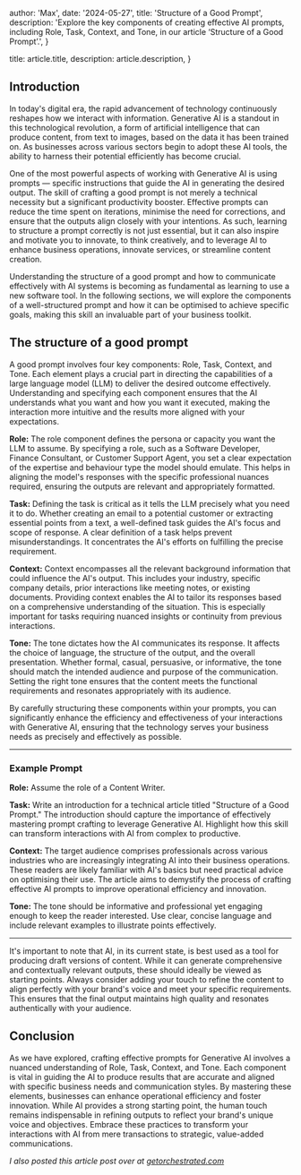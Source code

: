 
  author: 'Max',
  date: '2024-05-27',
  title: 'Structure of a Good Prompt',
  description:
    'Explore the key components of creating effective AI prompts, including Role, Task, Context, and Tone, in our article ‘Structure of a Good Prompt’.',
}

  title: article.title,
  description: article.description,
}


## Introduction
In today's digital era, the rapid advancement of technology continuously reshapes how we interact with information. Generative AI is a standout in this technological revolution, a form of artificial intelligence that can produce content, from text to images, based on the data it has been trained on. As businesses across various sectors begin to adopt these AI tools, the ability to harness their potential efficiently has become crucial.

One of the most powerful aspects of working with Generative AI is using prompts — specific instructions that guide the AI in generating the desired output. The skill of crafting a good prompt is not merely a technical necessity but a significant productivity booster. Effective prompts can reduce the time spent on iterations, minimise the need for corrections, and ensure that the outputs align closely with your intentions. As such, learning to structure a prompt correctly is not just essential, but it can also inspire and motivate you to innovate, to think creatively, and to leverage AI to enhance business operations, innovate services, or streamline content creation.

Understanding the structure of a good prompt and how to communicate effectively with AI systems is becoming as fundamental as learning to use a new software tool. In the following sections, we will explore the components of a well-structured prompt and how it can be optimised to achieve specific goals, making this skill an invaluable part of your business toolkit.

## The structure of a good prompt
A good prompt involves four key components: Role, Task, Context, and Tone. Each element plays a crucial part in directing the capabilities of a large language model (LLM) to deliver the desired outcome effectively. Understanding and specifying each component ensures that the AI understands what you want and how you want it executed, making the interaction more intuitive and the results more aligned with your expectations.

**Role:** The role component defines the persona or capacity you want the LLM to assume. By specifying a role, such as a Software Developer, Finance Consultant, or Customer Support Agent, you set a clear expectation of the expertise and behaviour type the model should emulate. This helps in aligning the model's responses with the specific professional nuances required, ensuring the outputs are relevant and appropriately formatted.

**Task:** Defining the task is critical as it tells the LLM precisely what you need it to do. Whether creating an email to a potential customer or extracting essential points from a text, a well-defined task guides the AI's focus and scope of response. A clear definition of a task helps prevent misunderstandings. It concentrates the AI's efforts on fulfilling the precise requirement.

**Context:** Context encompasses all the relevant background information that could influence the AI's output. This includes your industry, specific company details, prior interactions like meeting notes, or existing documents. Providing context enables the AI to tailor its responses based on a comprehensive understanding of the situation. This is especially important for tasks requiring nuanced insights or continuity from previous interactions.

**Tone:** The tone dictates how the AI communicates its response. It affects the choice of language, the structure of the output, and the overall presentation. Whether formal, casual, persuasive, or informative, the tone should match the intended audience and purpose of the communication. Setting the right tone ensures that the content meets the functional requirements and resonates appropriately with its audience.

By carefully structuring these components within your prompts, you can significantly enhance the efficiency and effectiveness of your interactions with Generative AI, ensuring that the technology serves your business needs as precisely and effectively as possible.

---

### Example Prompt
**Role:** Assume the role of a Content Writer.

**Task:** Write an introduction for a technical article titled "Structure of a Good Prompt." The introduction should capture the importance of effectively mastering prompt crafting to leverage Generative AI. Highlight how this skill can transform interactions with AI from complex to productive.

**Context:** The target audience comprises professionals across various industries who are increasingly integrating AI into their business operations. These readers are likely familiar with AI's basics but need practical advice on optimising their use. The article aims to demystify the process of crafting effective AI prompts to improve operational efficiency and innovation.

**Tone:** The tone should be informative and professional yet engaging enough to keep the reader interested. Use clear, concise language and include relevant examples to illustrate points effectively.

---
It's important to note that AI, in its current state, is best used as a tool for producing draft versions of content. While it can generate comprehensive and contextually relevant outputs, these should ideally be viewed as starting points. Always consider adding your touch to refine the content to align perfectly with your brand's voice and meet your specific requirements. This ensures that the final output maintains high quality and resonates authentically with your audience.

## Conclusion
As we have explored, crafting effective prompts for Generative AI involves a nuanced understanding of Role, Task, Context, and Tone. Each component is vital in guiding the AI to produce results that are accurate and aligned with specific business needs and communication styles. By mastering these elements, businesses can enhance operational efficiency and foster innovation. While AI provides a strong starting point, the human touch remains indispensable in refining outputs to reflect your brand's unique voice and objectives. Embrace these practices to transform your interactions with AI from mere transactions to strategic, value-added communications.

_I also posted this article post over at [getorchestrated.com](https://www.getorchestrated.com/blog/structure-of-a-good-prompt)_